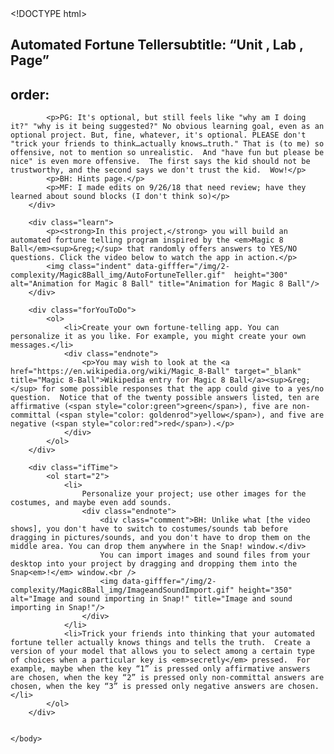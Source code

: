 <!DOCTYPE html>
<html lang="en">
    <head>
		<meta http-equiv="content-type" content="text/html; charset=utf-8" />
        <script type="text/javascript" src="/llab/loader.js"></script>
        <script type="text/javascript" src="/utilities/gifffer.min.js"></script>
		<script type="text/javascript">window.onload = function() {Gifffer();}</script>
        <link rel="stylesheet" type="text/css" href="/css/bjc-gifffer.css">
        <title>Unit 2 Optional Projects, Page 1</title>
    </head>

    <body>
        ## Automated Fortune Tellersubtitle: "Unit , Lab , Page"
order:
---
        <div class="todo">
            <p>PG: It's optional, but still feels like "why am I doing it?" "why is it being suggested?" No obvious learning goal, even as an optional project. But, fine, whatever, it's optional. PLEASE don't "trick your friends to think…actually knows…truth." That is (to me) so offensive, not to mention so unrealistic.  And "have fun but please be nice" is even more offensive.  The first says the kid should not be trustworthy, and the second says we don't trust the kid.  Wow!</p>
            <p>BH: Hints page.</p>
            <p>MF: I made edits on 9/26/18 that need review; have they learned about sound blocks (I don't think so)</p>
        </div>
        
        <div class="learn">
            <p><strong>In this project,</strong> you will build an automated fortune telling program inspired by the <em>Magic 8 Ball</em><sup>&reg;</sup> that randomly offers answers to YES/NO questions. Click the video below to watch the app in action.</p>
            <img class="indent" data-gifffer="/img/2-complexity/Magic8Ball_img/AutoFortuneTeller.gif"  height="300" alt="Animation for Magic 8 Ball" title="Animation for Magic 8 Ball"/>
        </div>
        
        <div class="forYouToDo"> 
            <ol>
                <li>Create your own fortune-telling app. You can personalize it as you like. For example, you might create your own messages.</li>
                <div class="endnote">
                    <p>You may wish to look at the <a href="https://en.wikipedia.org/wiki/Magic_8-Ball" target="_blank" title="Magic 8-Ball">Wikipedia entry for Magic 8 Ball</a><sup>&reg;</sup> for some possible responses that the app could give to a yes/no question.  Notice that of the twenty possible answers listed, ten are affirmative (<span style="color:green">green</span>), five are non-committal (<span style="color: goldenrod">yellow</span>), and five are negative (<span style="color:red">red</span>).</p>
                </div>
            </ol>
        </div>
         
        <div class="ifTime">
            <ol start="2">
                <li>
                    Personalize your project; use other images for the costumes, and maybe even add sounds.
                    <div class="endnote">
                        <div class="comment">BH: Unlike what [the video shows], you don't have to switch to costumes/sounds tab before dragging in pictures/sounds, and you don't have to drop them on the middle area. You can drop them anywhere in the Snap! window.</div>
                        You can import images and sound files from your desktop into your project by dragging and dropping them into the Snap<em>!</em> window.<br />
                        <img data-gifffer="/img/2-complexity/Magic8Ball_img/ImageandSoundImport.gif" height="350" alt="Image and sound importing in Snap!" title="Image and sound importing in Snap!"/>
                    </div>
                </li>
                <li>Trick your friends into thinking that your automated fortune teller actually knows things and tells the truth.  Create a version of your model that allows you to select among a certain type of choices when a particular key is <em>secretly</em> pressed.  For example, maybe when the key “1” is pressed only affirmative answers are chosen, when the key “2” is pressed only non-committal answers are chosen, when the key “3” is pressed only negative answers are chosen.</li>
            </ol>
        </div>
        
    
    </body>
</html>